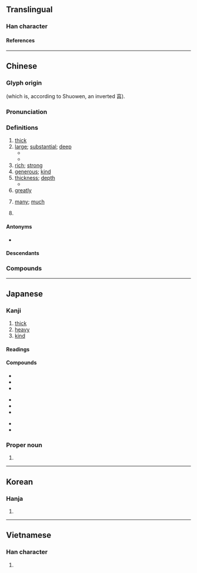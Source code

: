 {{character info}}
==Translingual==

===Han character===
{{stroke order|strokes=9}}
{{Han char|rn=27|rad=厂|as=07|sn=9|four=71247|canj=MAND|ids=⿸厂⿱日子}}

====References====
{{Han ref|kx=0161.260|dkj=02949|dj=0368.060|hdz=10072.060|uh=539A}}

----

==Chinese==
{{zh-forms|alt=垕,𠩞,𠩰,𠪋,𫝗}}

===Glyph origin===
{{Han etym}}
{{Han compound|厂|𣆪|ls=ic}} (which is, according to Shuowen, an inverted 亯).

===Pronunciation===
{{zh-pron
|m=hòu
|ma=LL-Q7850 (zho)-雲角-厚.wav
|dg=ху3
|c=hau5
|c-t=heu4
|h=pfs=heu
|j=hou3
|md=gâu/hâiu
|md_note=gâu - colloquial; hâiu - literary
|mn=qz:hiǒ/tw,xm,zz:hō͘/qz:kǎu/tw,xm,zz,sg:kāu
|mn_note=hiǒ/hō͘ - literary; kǎu/kāu - vernacular
|mn-t=gao6
|w=3hheu
|mc=y
|oc=y
|ca=LL-Q9186-Justinrleung-厚.wav
|cat=a,n,adv,pn
}}

===Definitions===
{{zh-hanzi}}

# [[thick]]
# [[large]]; [[substantial]]; [[deep]]
#* {{zh-x|道德 不 厚 者 不 可以 使 民。|He whose morality is not '''great''' cannot command the people.|ref=Zhanguoce}}
#* {{zh-x|天 高 日月 明， 地 厚 草木 生。|tr=Cheon go irweol myeong, ji '''hu''' chomok saeng.|The sky is high and the sun and moon are bright; the earth is '''large''' and trees and grass grow.|CL-KR|ref={{lang|zh|《推句》}}, circa 19th century}}
# [[rich]]; [[strong]]
# [[generous]]; [[kind]]
# [[thickness]]; [[depth]]
#* {{zh-x|天子 之 棺 四重；水 兕 革 棺 被 之，其 厚 三 寸。|ref=Liji|The coffin of the son of Heaven is fourfold. The hides of a water-buffalo and a rhinoceros, overlapping each other, [form the first,] three inches in '''thickness'''.}}
# [[greatly]]
# {{lb|zh|Min Nan}} [[many]]; [[much]]
# {{zh-div|鎮}} {{place|zh|t=Hou|town|county/Lantian|sub-provincial city/Xi'an|province/Shaanxi|c/China}}

====Antonyms====
* {{zh-l|薄|thin}}

====Descendants====
{{CJKV|||후}}

===Compounds===
{{zh-der|交厚|仁厚|優厚|卑禮厚幣|卑辭厚禮|厚交|厚今薄古|厚利|厚厚敦敦|厚古薄今|厚味|厚味臘毒|厚墩墩|厚壁組織|厚實|厚度|厚彼薄此|厚待|厚德|厚德載物|厚德載福|厚恩|厚情|厚意|厚愛|厚擾|厚望|厚朴|厚此薄彼|厚澤|厚生|厚生省|厚皮香|厚祿|厚祿高官|厚禮|厚秩|厚糈|厚臉皮|厚葬|厚薄|厚誣|厚誼|厚貌深情|厚貺|厚載|厚遇|厚道|厚酬|厚重|厚顏|厚顏無恥|厚黑學|含蓄渾厚|和厚|多藏厚亡|天高地厚|宅心仁厚|宅心忠厚|官高祿厚|富厚|寬厚|尊官厚祿|嵩厚|席豐履厚|幣厚言甘|得天獨厚|德厚|德厚流光|忠厚|忠厚老實|憨厚|才高行厚|扳厚|敦厚|未可厚非|樸厚|民淳俗厚|沉厚|沉厚寡言|深厚|深情厚誼|淳厚|渾厚|溫厚|溫柔敦厚|濃厚|無可厚非|爛忠厚|甘言厚幣|甘言厚禮|相厚|積厚流光|節用厚生|篤厚|純厚|膏粱厚味|臉皮厚|薄厚|親厚|謙厚|謙恭厚道|謹厚|豐功厚利|豐厚|質直渾厚|醇厚|重厚|重厚少文|雄厚|面皮厚|高位厚祿|高天厚地|高官厚祿|高情厚意|高情厚愛|高情厚誼|高爵厚祿|坤厚|厚坪}}

----

==Japanese==

===Kanji===
{{ja-kanji|grade=5|rs=厂07}}

# [[thick]]
# [[heavy]]
# [[kind]]

====Readings====
{{ja-readings
|goon=こう
|kanon=こう
|kun=あつ-い, あつ, あか
|nanori=あ, あっ
}}

====Compounds====
{{top3}}
* {{ja-r|温%厚|おん%こう}}
* {{ja-r|厚%顔%無%恥|こう%がん%む%ち}}
* {{ja-r|深%厚|しん%こう}}
{{mid3}}
* {{ja-r|厚%生|こう%せい}}
* {{ja-r|厚%労%省|こう%ろう%しょう}}
* {{ja-r|厚%労%相|こう%ろう%しょう}}
{{mid3}}
* {{ja-r|氷%厚|ひょう%こう}}
* {{ja-r|厚%紙|あつ%がみ}}
{{bottom}}

===Proper noun===
{{ja-pos|あつし|proper}}

# {{given name|ja|male|sort=あつし}}

----

==Korean==

===Hanja===
{{ko-hanja|후}}

# {{rfdef|ko|sort=厂07}}

----

==Vietnamese==

===Han character===
{{vi-readings|reading=[[hậu]]|rs=厂07}}

# {{rfdef|vi|sort=厂07}}